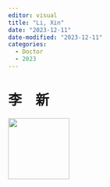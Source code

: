 ```yaml
---
editor: visual
title: "Li, Xin"
date: "2023-12-11"
date-modified: "2023-12-11"
categories: 
  - Doctor
  - 2023
---
```


# 李 新

![](../assets/lx-profile.jpg){width="125"}
